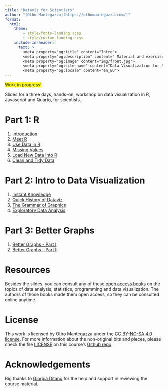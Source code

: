 ```yaml
---
title: "Dataviz for Scientists"
author: "[Otho Mantegazza](https://othomantegazza.com/)"
format: 
  html:
    theme:
        - style/fonts-landing.scss
        - style/custom-landing.scss
    include-in-header: 
      text: >
        <meta property="og:title" content="Intro">
        <meta property="og:description" content=" Material and exercises for a three days workshop on data visualization for scientists in R and a bit of Javascript. By Otho Mantegazza.">
        <meta property="og:image" content="img/front.jpg">
        <meta property="og:site-name" content="Data Visualization for Scientists">
        <meta property="og:locale" content="en_EU">
---
```


<span style="background-color: yellow;">Work in progress!</span>

Slides for a three days, hands-on, workshop on data visualization in R, Javascript and Quarto, for scientists.

# Part 1: R

1. [Introduction](100-intro.html)
2. [Meet R](110-meet-r.html)
3. [Use Data in R](120-manipulate.html)
4. [Missing Values](130-missing-values.html)
5. [Load New Data Into R](140-load-data.html)
6. [Clean and Tidy Data](150-clean.html)

# Part 2: Intro to Data Visualization

1. [Instant Knowledge](200-instant-data.html)
2. [Quick History of Dataviz](210-history.html)
3. [The Grammar of Graphics](220-gg.html)
4. [Exploratory Data Analysis](230-eda.html)


# Part 3: Better Graphs

1. [Better Graphs - Part I](310-better-graphs.html)
2. [Better Graphs - Part II](320-better-graphs-2.html)

# Resources

Besides the slides, you can consult any of these [open access books](https://othomantegazza.com/textbook-library) on the topics of data analysis, statistics, programming and data visualization. The authors of those books made them open access, so they can be consulted online anytime.

# License

This work is licensed by Otho Mantegazza under the [CC BY-NC-SA 4.0 license](https://creativecommons.org/licenses/by-nc-sa/4.0/legalcode). For more information about the non-original bits and pieces, please check the file [LICENSE](https://github.com/othomantegazza/dataviz-for-scientists-slides-python/blob/main/LICENSE) on this course's [Github repo](https://github.com/othomantegazza/dataviz-for-scientists-slides-python).

# Acknowledgements

Big thanks to [Giorgia Ditano](https://giorgia-dit.github.io/about/) for the help and support in reviewing the course material.

